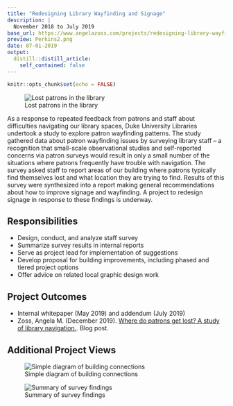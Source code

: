 ```yaml
---
title: "Redesigning Library Wayfinding and Signage"
description: |
  November 2018 to July 2019
base_url: https://www.angelazoss.com/projects/redesigning-library-wayfinding-and-signage
preview: Perkins2.png
date: 07-01-2019
output:
  distill::distill_article:
    self_contained: false
---
```



```r
knitr::opts_chunk$set(echo = FALSE)
```

![Lost patrons in the library](Perkins2.png)

As a response to repeated feedback from patrons and staff about difficulties navigating our library spaces, Duke University Libraries undertook a study to explore patron wayfinding patterns. The study gathered data about patron wayfinding issues by surveying library staff -- a recognition that small-scale observational studies and self-reported concerns via patron surveys would result in only a small number of the situations where patrons frequently have trouble with navigation. The survey asked staff to report areas of our building where patrons typically find themselves lost and what location they are trying to find. Results of this survey were synthesized into a report making general recommendations about how to improve signage and wayfinding. A project to redesign signage in response to these findings is underway.

## Responsibilities

- Design, conduct, and analyze staff survey
- Summarize survey results in internal reports
- Serve as project lead for implementation of suggestions
- Develop proposal for building improvements, including phased and tiered project options
- Offer advice on related local graphic design work

## Project Outcomes

- Internal whitepaper (May 2019) and addendum (July 2019)
- Zoss, Angela M. (December 2019). [Where do patrons get lost? A study of library navigation.](https://blogs.library.duke.edu/bitstreams/2019/12/06/where-do-patrons-get-lost-a-study-of-library-navigation/). Blog post. 

## Additional Project Views

![Simple diagram of building connections](BuildingSideView.png)

![Summary of survey findings](OverallCodes.png)
